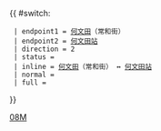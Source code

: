 {{ #switch: {{{format|}}}
  | endpoint1 = [[何文田]]（常和街）
  | endpoint2 = [[何文田站]]
  | direction = 2
  | status =
  | inline = [[何文田]]（常和街） ↔ [[何文田站]]
  | normal =
  | full =
}}<noinclude>[[Category:九龍專線小巴路線模板|08M]]</noinclude>
